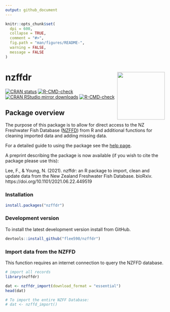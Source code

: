 ```yaml
---
output: github_document
---
```


```r
knitr::opts_chunk$set(
  dpi = 600,
  collapse = TRUE,
  comment = "#>",
  fig.path = "man/figures/README-",
  warning = FALSE,
  message = FALSE 
)
```

# nzffdr <img src='man/figures/nzffdr_hex.svg' align="right" height="150" /></a>


<!-- badges: start -->
[![CRAN status](https://www.r-pkg.org/badges/version/nzffdr)](https://CRAN.R-project.org/package=nzffdr)
[![R-CMD-check](https://github.com/flee598/nzffdr/workflows/R-CMD-check/badge.svg)](https://github.com/flee598/nzffdr/actions)
  [![CRAN RStudio mirror downloads](https://cranlogs.r-pkg.org/badges/grand-total/nzffdr)](https://r-pkg.org/pkg/nzffdr)
[![R-CMD-check](https://github.com/flee598/nzffdr/actions/workflows/R-CMD-check.yaml/badge.svg)](https://github.com/flee598/nzffdr/actions/workflows/R-CMD-check.yaml)
<!-- badges: end -->


## Package overview

The purpose of this package is to allow for direct access to the NZ Freshwater Fish Database ([NZFFD](https://nzffdms.niwa.co.nz/search)) from R and additional functions for cleaning imported data and adding missing data. 

For a detailed guide to using the package see the [help page](https://flee598.github.io/nzffdr/).

A preprint describing the package is now available (if you wish to cite the package please use this):

Lee, F., & Young, N. (2021). nzffdr: an R package to import, clean and update data from the New Zealand Freshwater Fish Database. bioRxiv. https://doi.org/10.1101/2021.06.22.449519

### Installation
```r
install.packages("nzffdr")
```


### Development version
To install the latest development version install from GitHub.
```r
devtools::install_github("flee598/nzffdr")
```

### Import data from the NZFFD 

This function requires an internet connection to query the NZFFD database. 

```r
# import all records 
library(nzffdr)

dat <- nzffdr_import(download_format = "essential")
head(dat)

# To import the entire NZFF Database:
# dat <- nzffd_import()
```
